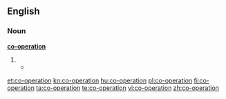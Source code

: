 {{also|cooperation|coöperation}}
==English==

===Noun===
'''[[co-]][[operation]]'''

# {{alternative spelling of|cooperation}}
#*{{quote-book|year=1913|author=[[w:Robert Barr (writer)|Robert Barr]]
|title=Lord Stranleigh Abroad
|chapter=4|url=http://openlibrary.org/works/OL1796924W
|passage=“I have tried, as I hinted, to enlist the '''co-operation''' of other capitalists, but experience has taught me that any appeal is futile that does not impinge directly upon cupidity.&thinsp;&hellip;&thinsp;.”}}

[[et:co-operation]]
[[kn:co-operation]]
[[hu:co-operation]]
[[pl:co-operation]]
[[fi:co-operation]]
[[ta:co-operation]]
[[te:co-operation]]
[[vi:co-operation]]
[[zh:co-operation]]